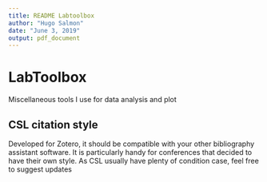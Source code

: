 ```yaml
---
title: README Labtoolbox 
author: "Hugo Salmon"
date: "June 3, 2019"
output: pdf_document
---
```


# LabToolbox
Miscellaneous tools I use for data analysis and plot

## CSL citation style

Developed for Zotero, it should be compatible with your other bibliography assistant software. It is particularly handy for conferences that decided to have their own style. As CSL usually have plenty of condition case, feel free to suggest updates
